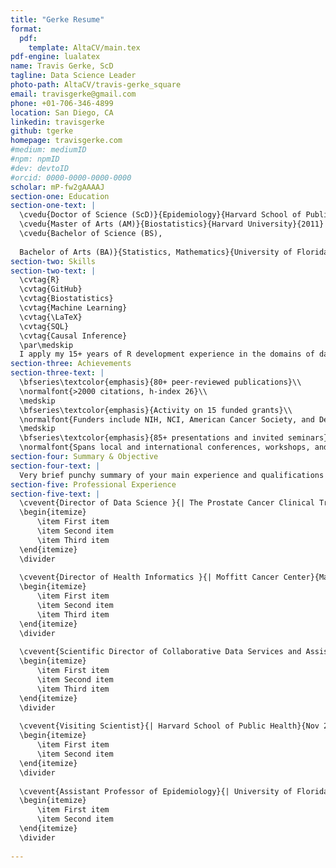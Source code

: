```yaml
---
title: "Gerke Resume"
format:
  pdf:
    template: AltaCV/main.tex
pdf-engine: lualatex
name: Travis Gerke, ScD
tagline: Data Science Leader
photo-path: AltaCV/travis-gerke_square
email: travisgerke@gmail.com
phone: +01-706-346-4899
location: San Diego, CA
linkedin: travisgerke
github: tgerke
homepage: travisgerke.com
#medium: mediumID
#npm: npmID
#dev: devtoID
#orcid: 0000-0000-0000-0000
scholar: mP-fw2gAAAAJ
section-one: Education
section-one-text: |
  \cvedu{Doctor of Science (ScD)}{Epidemiology}{Harvard School of Public Health}{2014}
  \cvedu{Master of Arts (AM)}{Biostatistics}{Harvard University}{2011}
  \cvedu{Bachelor of Science (BS),
  
  Bachelor of Arts (BA)}{Statistics, Mathematics}{University of Florida}{2009}
section-two: Skills
section-two-text: |
  \cvtag{R}
  \cvtag{GitHub}
  \cvtag{Biostatistics}
  \cvtag{Machine Learning}
  \cvtag{\LaTeX}
  \cvtag{SQL}
  \cvtag{Causal Inference}
  \par\medskip
  I apply my 15+ years of R development experience in the domains of data engineering, machine learning, and biostatistics. I enjoy championing well-documented and version controlled pipelines at all stages of analysis, from data generation through reporting and visualization.
section-three: Achievements
section-three-text: |
  \bfseries\textcolor{emphasis}{80+ peer-reviewed publications}\\
  \normalfont{>2000 citations, h-index 26}\\
  \medskip
  \bfseries\textcolor{emphasis}{Activity on 15 funded grants}\\
  \normalfont{Funders include NIH, NCI, American Cancer Society, and Department of Defense}\\
  \medskip
  \bfseries\textcolor{emphasis}{85+ presentations and invited seminars}\\
  \normalfont{Spans local and international conferences, workshops, and other outreach}
section-four: Summary & Objective
section-four-text: |
  Very brief punchy summary of your main experience and qualifications and a short description of the position you are looking for.
section-five: Professional Experience
section-five-text: |
  \cvevent{Director of Data Science }{| The Prostate Cancer Clinical Trials Consortium (PCCTC)}{Jun 2021 -- Present}{Remote}
  \begin{itemize}
      \item First item
      \item Second item
      \item Third item
  \end{itemize}
  \divider
  
  \cvevent{Director of Health Informatics }{| Moffitt Cancer Center}{May 2020 -- Jun 2021}{Tampa, FL}
  \begin{itemize}
      \item First item
      \item Second item
      \item Third item
  \end{itemize}
  \divider
  
  \cvevent{Scientific Director of Collaborative Data Services and Assistant Member}{| Moffitt Cancer Center}{May 2016 -- May 2020}{Tampa, FL}
  \begin{itemize}
      \item First item
      \item Second item
      \item Third item
  \end{itemize}
  \divider
  
  \cvevent{Visiting Scientist}{| Harvard School of Public Health}{Nov 2014 -- Jul 2020}{Boston, MA}
  \begin{itemize}
      \item First item
      \item Second item
  \end{itemize}
  \divider
  
  \cvevent{Assistant Professor of Epidemiology}{| University of Florida}{Sep 2014 -- May 2016}{Gainesville, FL}
  \begin{itemize}
      \item First item
      \item Second item
  \end{itemize}
  \divider
  
---
```


